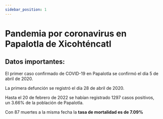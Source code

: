 ```yaml
---
sidebar_position: 1
---
```

# Pandemia por coronavirus en Papalotla de Xicohténcatl

## Datos importantes:

El primer caso confirmado de COVID-19 en Papalotla se confirmó el día 5 de abril de 2020.

La primera defunción se registró el día 28 de abril de 2020.

Hasta el 20 de febrero de 2022 se habían registrado 1297 casos positivos, un 3.66% de la población de Papalotla.

Con 87 muertes a la misma fecha la **tasa de mortalidad es de 7.09%**
